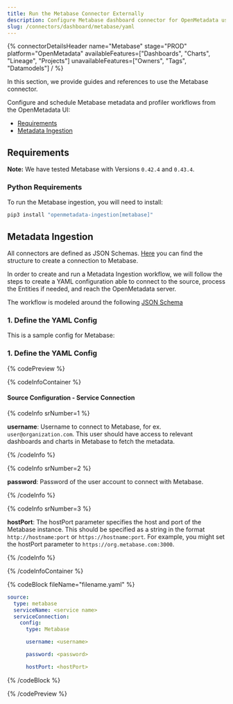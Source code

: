 ```yaml
---
title: Run the Metabase Connector Externally
description: Configure Metabase dashboard connector for OpenMetadata using YAML. Step-by-step setup guide with examples to integrate your Metabase dashboards seamlessly.
slug: /connectors/dashboard/metabase/yaml
---
```












{% connectorDetailsHeader
  name="Metabase"
  stage="PROD"
  platform="OpenMetadata"
  availableFeatures=["Dashboards", "Charts", "Lineage", "Projects"]
  unavailableFeatures=["Owners", "Tags", "Datamodels"]
/ %}

In this section, we provide guides and references to use the Metabase connector.

Configure and schedule Metabase metadata and profiler workflows from the OpenMetadata UI:

- [Requirements](#requirements)
- [Metadata Ingestion](#metadata-ingestion)

<ExternalIngestionDeployment />

## Requirements

**Note:** We have tested Metabase with Versions `0.42.4` and `0.43.4`.

### Python Requirements

<PythonRequirements />

To run the Metabase ingestion, you will need to install:

```bash
pip3 install "openmetadata-ingestion[metabase]"
```

## Metadata Ingestion

All connectors are defined as JSON Schemas.
[Here](https://github.com/open-metadata/OpenMetadata/blob/main/openmetadata-spec/src/main/resources/json/schema/entity/services/connections/dashboard/metabaseConnection.json)
you can find the structure to create a connection to Metabase.

In order to create and run a Metadata Ingestion workflow, we will follow
the steps to create a YAML configuration able to connect to the source,
process the Entities if needed, and reach the OpenMetadata server.

The workflow is modeled around the following
[JSON Schema](https://github.com/open-metadata/OpenMetadata/blob/main/openmetadata-spec/src/main/resources/json/schema/metadataIngestion/workflow.json)

### 1. Define the YAML Config

This is a sample config for Metabase:

### 1. Define the YAML Config

{% codePreview %}

{% codeInfoContainer %}

#### Source Configuration - Service Connection

{% codeInfo srNumber=1 %}

**username**: Username to connect to Metabase, for ex. `user@organization.com`. This user should have access to relevant dashboards and charts in Metabase to fetch the metadata.

{% /codeInfo %}

{% codeInfo srNumber=2 %}

**password**: Password of the user account to connect with Metabase.

{% /codeInfo %}

{% codeInfo srNumber=3 %}

**hostPort**: The hostPort parameter specifies the host and port of the Metabase instance. This should be specified as a string in the format `http://hostname:port` or `https://hostname:port`. For example, you might set the hostPort parameter to `https://org.metabase.com:3000`.

{% /codeInfo %}

<SourceConfigDef />

<IngestionSinkDef />

<WorkflowConfigDef />


{% /codeInfoContainer %}

{% codeBlock fileName="filename.yaml" %}

```yaml {% isCodeBlock=true %}
source:
  type: metabase
  serviceName: <service name>
  serviceConnection:
    config:
      type: Metabase
```
```yaml {% srNumber=1 %}
      username: <username>
```
```yaml {% srNumber=2 %}
      password: <password>
```
```yaml {% srNumber=3 %}
      hostPort: <hostPort>
```

<SourceConfig />

<IngestionSink />

<WorkflowConfig />

{% /codeBlock %}

{% /codePreview %}

<IngestionCli />
